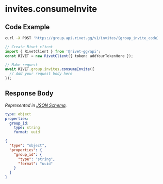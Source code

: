 
# invites.consumeInvite

## Code Example

<CodeGroup title='Request' tag='POST' label='https://group.api.rivet.gg/v1/invites/{group_invite_code}/consume'>

```bash {{ title: 'cURL' }}
curl -X POST 'https://group.api.rivet.gg/v1/invites/{group_invite_code}/consume'
```

```ts
// Create Rivet client
import { RivetClient } from '@rivet-gg/api';
const RIVET = new RivetClient({ token: addYourTokenHere });

// Make request
await RIVET.group.invites.consumeInvite({
  // Add your request body here
});
```

</CodeGroup>


## Response Body

_Represented in [JSON Schema](https://json-schema.org/)._

<CodeGroup title='Response'>

```yaml
type: object
properties:
  group_id:
    type: string
    format: uuid

```

```json
{
  "type": "object",
  "properties": {
    "group_id": {
      "type": "string",
      "format": "uuid"
    }
  }
}
```

</CodeGroup>

